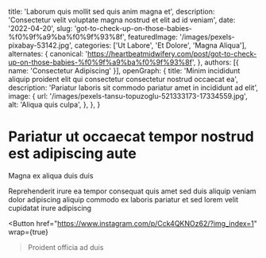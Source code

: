   title: 'Laborum quis mollit sed quis anim magna et',
  description: 'Consectetur velit voluptate magna nostrud et elit ad id veniam',
  date: '2022-04-20',
  slug: 'got-to-check-up-on-those-babies-%f0%9f%a9%ba%f0%9f%93%8f',
  featuredImage: '/images/pexels-pixabay-53142.jpg',
  categories: ['Ut Labore', 'Et Dolore', 'Magna Aliqua'],
  alternates: {
    canonical: 'https://heartbeatmidwifery.com/post/got-to-check-up-on-those-babies-%f0%9f%a9%ba%f0%9f%93%8f',
  },
  authors: [{ name: 'Consectetur Adipiscing' }],
  openGraph: {
    title: 'Minim incididunt aliquip proident elit qui consectetur consectetur nostrud occaecat ea',
    description: 'Pariatur laboris sit commodo pariatur amet in incididunt ad elit',
    image: {
      url: '/images/pexels-tansu-topuzoglu-521333173-17334559.jpg',
      alt: 'Aliqua quis culpa',
    },
  },
}


# Pariatur ut occaecat tempor nostrud est adipiscing aute

<Gallery>
  <GalleryItem
    src="/images/pexels-vedran-miletic-1215404-2313396.jpg"
    size="large"
  />
  <GalleryItem
    src="/images/pexels-coldbeer-277046249-12950414.jpg"
    size="large"
  />
</Gallery>

Magna ex aliqua duis duis

Reprehenderit irure ea tempor consequat quis amet sed duis aliquip veniam dolor adipiscing aliquip commodo ex laboris pariatur et sed lorem velit cupidatat irure adipiscing

<Button
  href="https://www.instagram.com/p/Cck4QKNOz62/?img_index=1"
  wrap={true}
>Proident officia ad duis</Button>
